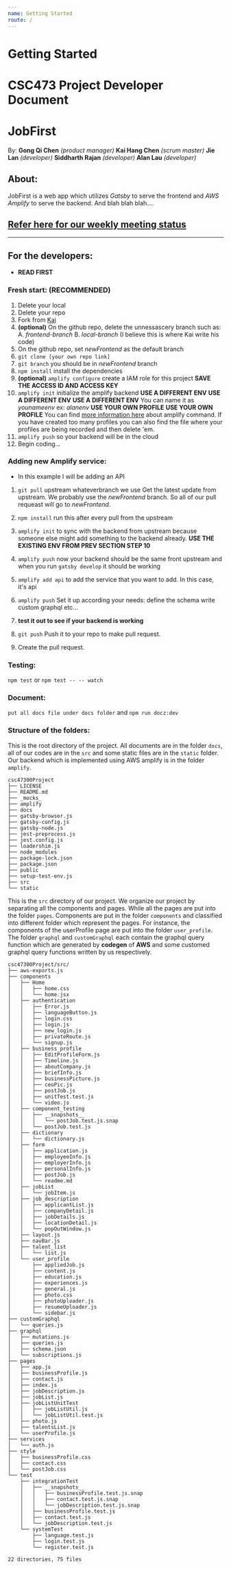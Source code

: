 ```yaml
---
name: Getting Started
route: /
---
```


# Getting Started

# CSC473 Project Developer Document
# JobFirst

By: 
__Gong Qi Chen__ _(product manager)_
__Kai Hang Chen__ _(scrum master)_
__Jie Lan__ _(developer)_
__Siddharth Rajan__ _(developer)_
__Alan Lau__ _(developer)_

## About:
JobFirst is a web app which utilizes _Gatsby_ to serve the frontend and _AWS Amplify_ to serve the backend. And blah blah blah....
## [Refer here for our weekly meeting status](https://github.com/Kaihchen1230/csc47300Project/wiki/Weekly-Status-Meeting-PPT)

___
## For the developers:
- __READ FIRST__
### Fresh start: (RECOMMENDED)
1. Delete your local
2. Delete your repo
3. Fork from [Kai](https://github.com/Kaihchen1230/csc47300Project.git)
4. __(optional)__ On the github repo, delete the unnessascery branch such as:
    A. _frontend-branch_
    B. _local-branch_ (I believe this is where Kai write his code)
5. On the github repo, set _newFrontend_ as the default branch
6. ```git clone [your own repo link]```
7. ```git branch``` you should be in _newFrontend_ branch
8. ```npm install``` install the dependencies
9. __(optional)__ ```amplify configure``` create a IAM role for this project __SAVE THE ACCESS ID AND ACCESS KEY__
10. ```amplify init``` initialize the amplify backend
__USE A DIFFERENT ENV__
__USE A DIFFERENT ENV__
__USE A DIFFERENT ENV__
 You can name it as _younameenv_ ex: _alanenv_
__USE YOUR OWN PROFILE__
__USE YOUR OWN PROFILE__
You can find [more information here](https://aws-amplify.github.io/docs/cli/init?sdk=js) about amplify command. If you have created too many profiles you can also find the file where your profiles are being recorded and then delete 'em.
11. ```amplify push``` so your backend will be in the cloud
12. Begin coding...

### Adding new Amplify service:
- In this example I will be adding an API
1. ```git pull``` upstream whateverbranch we use Get the latest update from upstream. We probably use the _newFrontend_ branch. So all of our pull requeast will go to _newFrontend_.
2. ```npm install``` run this after every pull from the upstream
3. ```amplify init``` to sync with the backend from upstream because someone else might add something to the backend already.
__USE THE EXISTING ENV FROM PREV SECTION STEP 10__

4. ```amplify push``` now your backend should be the same front upstream and when you run ```gatsby develop``` it should be working
5. ```amplify add api``` to add the service that you want to add. In this case, it's api
6. ```amplify push``` Set it up according your needs:
     define the schema
     write custom graphql
     etc...
7. __test it out to see if your backend is working__
8. ```git push``` Push it to your repo to make pull request.
9. Create the pull request.

### Testing:
```npm test``` or ```npm test -- -- watch```

### Document:
```put all docs file under docs folder``` and ```npm run docz:dev```

### Structure of the folders:
This is the root directory of the project. All documents are in the folder ```docs```, all of our codes are in the ```src```
and some static files are in the ```static``` folder. Our backend which is implemented using AWS amplify is in the folder ```amplify```.
```
csc47300Project
├── LICENSE
├── README.md
├── _mocks_
├── amplify
├── docs
├── gatsby-browser.js
├── gatsby-config.js
├── gatsby-node.js
├── jest-preprocess.js
├── jest.config.js
├── loadershim.js
├── node_modules
├── package-lock.json
├── package.json
├── public
├── setup-test-env.js
├── src
└── static
```
This is the ```src``` directory of our project. We organize our project by separating all the components and pages. 
While all the pages are put into the folder ```pages```. Components are put in the folder ```components``` and 
classified into different folder which represent the pages. For instance, the components of the userProfile
page are put into the folder ```user_profile```. The folder ```graphql``` and ```customGraphql```
each contain the graphql query function which are generated by __codegen__ of __AWS__ and some customed graphql query functions written
by us respectively.
```
csc47300Project/src/
├── aws-exports.js
├── components
│   ├── Home
│   │   ├── home.css
│   │   └── home.jsx
│   ├── authentication
│   │   ├── Error.js
│   │   ├── languageButton.js
│   │   ├── login.css
│   │   ├── login.js
│   │   ├── new_login.js
│   │   ├── privateRoute.js
│   │   └── signup.js
│   ├── business_profile
│   │   ├── EditProfileForm.js
│   │   ├── Timeline.js
│   │   ├── aboutCompany.js
│   │   ├── briefInfo.js
│   │   ├── businessPicture.js
│   │   ├── ceoPic.js
│   │   ├── postJob.js
│   │   ├── unitTest.test.js
│   │   └── video.js
│   ├── component_testing
│   │   ├── __snapshots__
│   │   │   └── postJob.test.js.snap
│   │   └── postJob.test.js
│   ├── dictionary
│   │   └── dictionary.js
│   ├── form
│   │   ├── application.js
│   │   ├── employeeInfo.js
│   │   ├── employerInfo.js
│   │   ├── personalInfo.js
│   │   ├── postJob.js
│   │   └── readme.md
│   ├── jobList
│   │   └── jobItem.js
│   ├── job_description
│   │   ├── applicantList.js
│   │   ├── companyDetail.js
│   │   ├── jobDetails.js
│   │   ├── locationDetail.js
│   │   └── popOutWindow.js
│   ├── layout.js
│   ├── navBar.js
│   ├── talent_list
│   │   └── list.js
│   └── user_profile
│       ├── appliedJob.js
│       ├── content.js
│       ├── education.js
│       ├── experiences.js
│       ├── general.js
│       ├── photo.css
│       ├── photoUploader.js
│       ├── resumeUploader.js
│       └── sidebar.js
├── customGraphql
│   └── queries.js
├── graphql
│   ├── mutations.js
│   ├── queries.js
│   ├── schema.json
│   └── subscriptions.js
├── pages
│   ├── app.js
│   ├── businessProfile.js
│   ├── contact.js
│   ├── index.js
│   ├── jobDescription.js
│   ├── jobList.js
│   ├── jobListUnitTest
│   │   ├── jobListUtil.js
│   │   └── jobListUtil.test.js
│   ├── photo.js
│   ├── talentsList.js
│   └── userProfile.js
├── services
│   └── auth.js
├── style
│   ├── businessProfile.css
│   ├── contact.css
│   └── postJob.css
└── test
    ├── integrationTest
    │   ├── __snapshots__
    │   │   ├── businessProfile.test.js.snap
    │   │   ├── contact.test.js.snap
    │   │   └── jobDescription.test.js.snap
    │   ├── businessProfile.test.js
    │   ├── contact.test.js
    │   └── jobDescription.test.js
    └── systemTest
        ├── language.test.js
        ├── login.test.js
        └── register.test.js

22 directories, 75 files
```


